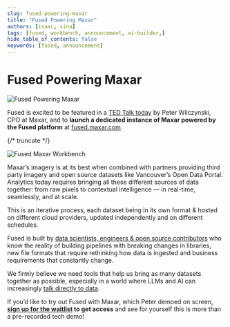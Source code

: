 ```yaml
---
slug: fused-powering-maxar
title: "Fused Powering Maxar"
authors: [isaac, sina]
tags: [fused, workbench, announcement, ai-builder,]
hide_table_of_contents: false
keywords: [fused, announcement]
---
```


# Fused Powering Maxar

![Fused Powering Maxar](/img/announcements/TED_Fused_Maxar.png)

Fused is excited to be featured in a [TED Talk today](https://conferences.ted.com/ted2025/program#day-73697) by Peter Wilczynski, CPO at Maxar, and to **launch a dedicated instance of Maxar powered by the Fused platform** at [fused.maxar.com](http://fused.maxar.com).

{/* truncate */}

![Fused Maxar Workbench](/img/announcements/fused_maxar_workbench.png)

Maxar’s imagery is at its best when combined with partners providing third party imagery and open source datasets like Vancouver’s Open Data Portal. Analytics today requires bringing all these different sources of data together: from raw pixels to contextual intelligence — in real-time, seamlessly, and at scale.

This is an iterative process, each dataset being in its own format & hosted on different cloud providers, updated independently and on different schedules.

Fused is built by [data scientists, engineers & open source contributors](/blog/why-fused/) who know the reality of building pipelines with breaking changes in libraries, new file formats that require rethinking how data is ingested and business requirements that constantly change.

We firmly believe we need tools that help us bring as many datasets together as possible, especially in a world where LLMs and AI can increasingly [talk directly to data](/blog/announcing-fused-ai-builder/).

If you’d like to try out Fused with Maxar, which Peter demoed on screen, **[sign up for the waitlist](https://go.maxar.com/fused-waitlist) to get access** and see for yourself this is more than a pre-recorded tech demo!
